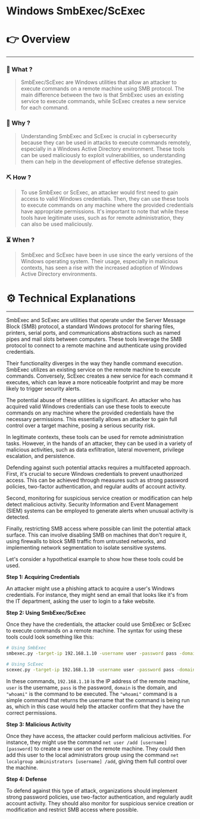 # Windows SmbExec/ScExec


# 👉 Overview

---

### 👀 What ?

> SmbExec/ScExec are Windows utilities that allow an attacker to execute commands on a remote machine using SMB protocol. The main difference between the two is that SmbExec uses an existing service to execute commands, while ScExec creates a new service for each command.
> 

### 🧐 Why ?

> Understanding SmbExec and ScExec is crucial in cybersecurity because they can be used in attacks to execute commands remotely, especially in a Windows Active Directory environment. These tools can be used maliciously to exploit vulnerabilities, so understanding them can help in the development of effective defense strategies.
> 

### ⛏️ How ?

> To use SmbExec or ScExec, an attacker would first need to gain access to valid Windows credentials. Then, they can use these tools to execute commands on any machine where the provided credentials have appropriate permissions. It's important to note that while these tools have legitimate uses, such as for remote administration, they can also be used maliciously.
> 

### ⏳ When ?

> SmbExec and ScExec have been in use since the early versions of the Windows operating system. Their usage, especially in malicious contexts, has seen a rise with the increased adoption of Windows Active Directory environments.
> 

# ⚙️ Technical Explanations

---

SmbExec and ScExec are utilities that operate under the Server Message Block (SMB) protocol, a standard Windows protocol for sharing files, printers, serial ports, and communications abstractions such as named pipes and mail slots between computers. These tools leverage the SMB protocol to connect to a remote machine and authenticate using provided credentials.

Their functionality diverges in the way they handle command execution. SmbExec utilizes an existing service on the remote machine to execute commands. Conversely, ScExec creates a new service for each command it executes, which can leave a more noticeable footprint and may be more likely to trigger security alerts.

The potential abuse of these utilities is significant. An attacker who has acquired valid Windows credentials can use these tools to execute commands on any machine where the provided credentials have the necessary permissions. This essentially allows an attacker to gain full control over a target machine, posing a serious security risk.

In legitimate contexts, these tools can be used for remote administration tasks. However, in the hands of an attacker, they can be used in a variety of malicious activities, such as data exfiltration, lateral movement, privilege escalation, and persistence.

Defending against such potential attacks requires a multifaceted approach. First, it's crucial to secure Windows credentials to prevent unauthorized access. This can be achieved through measures such as strong password policies, two-factor authentication, and regular audits of account activity.

Second, monitoring for suspicious service creation or modification can help detect malicious activity. Security Information and Event Management (SIEM) systems can be employed to generate alerts when unusual activity is detected.

Finally, restricting SMB access where possible can limit the potential attack surface. This can involve disabling SMB on machines that don't require it, using firewalls to block SMB traffic from untrusted networks, and implementing network segmentation to isolate sensitive systems.

Let's consider a hypothetical example to show how these tools could be used.

**Step 1: Acquiring Credentials**

An attacker might use a phishing attack to acquire a user's Windows credentials. For instance, they might send an email that looks like it's from the IT department, asking the user to login to a fake website.

**Step 2: Using SmbExec/ScExec**

Once they have the credentials, the attacker could use SmbExec or ScExec to execute commands on a remote machine. The syntax for using these tools could look something like this:

```bash
# Using SmbExec
smbexec.py -target-ip 192.168.1.10 -username user -password pass -domain domain -command "whoami"

# Using ScExec
scexec.py -target-ip 192.168.1.10 -username user -password pass -domain domain -command "whoami"

```

In these commands, `192.168.1.10` is the IP address of the remote machine, `user` is the username, `pass` is the password, `domain` is the domain, and `"whoami"` is the command to be executed. The `"whoami"` command is a simple command that returns the username that the command is being run as, which in this case would help the attacker confirm that they have the correct permissions.

**Step 3: Malicious Activity**

Once they have access, the attacker could perform malicious activities. For instance, they might use the command `net user /add [username] [password]` to create a new user on the remote machine. They could then add this user to the local administrators group using the command `net localgroup administrators [username] /add`, giving them full control over the machine.

**Step 4: Defense**

To defend against this type of attack, organizations should implement strong password policies, use two-factor authentication, and regularly audit account activity. They should also monitor for suspicious service creation or modification and restrict SMB access where possible.
